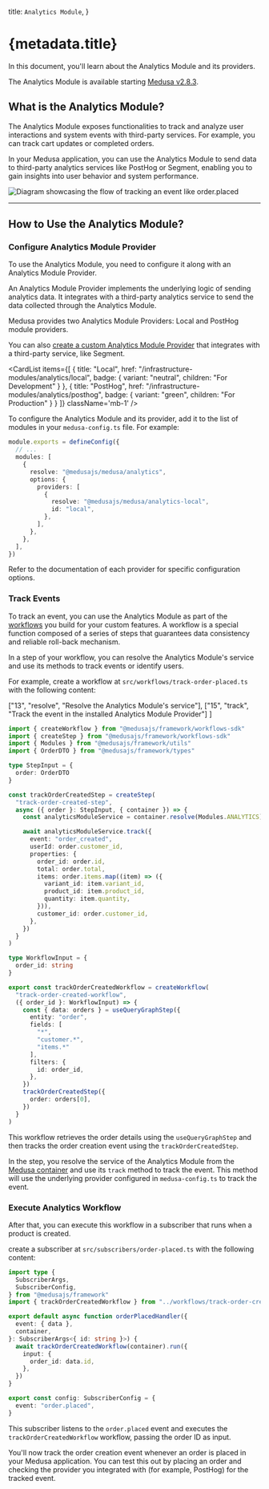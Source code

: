 
  title: `Analytics Module`,
}

# {metadata.title}

In this document, you'll learn about the Analytics Module and its providers.

<Note>

The Analytics Module is available starting [Medusa v2.8.3](https://github.com/medusajs/medusa/releases/tag/v2.8.3).

</Note>

## What is the Analytics Module?

The Analytics Module exposes functionalities to track and analyze user interactions and system events with third-party services. For example, you can track cart updates or completed orders.

In your Medusa application, you can use the Analytics Module to send data to third-party analytics services like PostHog or Segment, enabling you to gain insights into user behavior and system performance.

![Diagram showcasing the flow of tracking an event like order.placed](https://res.cloudinary.com/dza7lstvk/image/upload/v1747832107/Medusa%20Resources/analytics-module-overview_egz7xg.jpg)

---

## How to Use the Analytics Module?

### Configure Analytics Module Provider

To use the Analytics Module, you need to configure it along with an Analytics Module Provider.

An Analytics Module Provider implements the underlying logic of sending analytics data. It integrates with a third-party analytics service to send the data collected through the Analytics Module.

Medusa provides two Analytics Module Providers: Local and PostHog module providers.

You can also [create a custom Analytics Module Provider](/references/analytics/provider) that integrates with a third-party service, like Segment.

<CardList
  items={[
    {
      title: "Local",
      href: "/infrastructure-modules/analytics/local",
      badge: {
        variant: "neutral",
        children: "For Development"
      }
    },
    {
      title: "PostHog",
      href: "/infrastructure-modules/analytics/posthog",
      badge: {
        variant: "green",
        children: "For Production"
      }
    }
  ]}
  className='mb-1'
/>

To configure the Analytics Module and its provider, add it to the list of modules in your `medusa-config.ts` file. For example:

```ts title="medusa-config.ts"
module.exports = defineConfig({
  // ...
  modules: [
    {
      resolve: "@medusajs/medusa/analytics",
      options: {
        providers: [
          {
            resolve: "@medusajs/medusa/analytics-local",
            id: "local",
          },
        ],
      },
    },
  ],
})
```

Refer to the documentation of each provider for specific configuration options.

### Track Events

To track an event, you can use the Analytics Module as part of the [workflows](!docs!/learn/fundamentals/workflows) you build for your custom features. A workflow is a special function composed of a series of steps that guarantees data consistency and reliable roll-back mechanism.

In a step of your workflow, you can resolve the Analytics Module's service and use its methods to track events or identify users.

For example, create a workflow at `src/workflows/track-order-placed.ts` with the following content:

  ["13", "resolve", "Resolve the Analytics Module's service"],
  ["15", "track", "Track the event in the installed Analytics Module Provider"]
]

```ts title="src/workflows/track-order-created.ts" highlights={workflowHighlights}
import { createWorkflow } from "@medusajs/framework/workflows-sdk"
import { createStep } from "@medusajs/framework/workflows-sdk"
import { Modules } from "@medusajs/framework/utils"
import { OrderDTO } from "@medusajs/framework/types"

type StepInput = {
  order: OrderDTO
}

const trackOrderCreatedStep = createStep(
  "track-order-created-step",
  async ({ order }: StepInput, { container }) => {
    const analyticsModuleService = container.resolve(Modules.ANALYTICS)

    await analyticsModuleService.track({
      event: "order_created",
      userId: order.customer_id,
      properties: {
        order_id: order.id,
        total: order.total,
        items: order.items.map((item) => ({
          variant_id: item.variant_id,
          product_id: item.product_id,
          quantity: item.quantity,
        })),
        customer_id: order.customer_id,
      },
    })
  }
)

type WorkflowInput = {
  order_id: string
}

export const trackOrderCreatedWorkflow = createWorkflow(
  "track-order-created-workflow",
  ({ order_id }: WorkflowInput) => {
    const { data: orders } = useQueryGraphStep({
      entity: "order",
      fields: [
        "*",
        "customer.*",
        "items.*"
      ],
      filters: {
        id: order_id,
      },
    })
    trackOrderCreatedStep({
      order: orders[0],
    })
  }
)
```

This workflow retrieves the order details using the `useQueryGraphStep` and then tracks the order creation event using the `trackOrderCreatedStep`.

In the step, you resolve the service of the Analytics Module from the [Medusa container](!docs!/learn/fundamentals/medusa-container) and use its `track` method to track the event. This method will use the underlying provider configured in `medusa-config.ts` to track the event.

### Execute Analytics Workflow

After that, you can execute this workflow in a subscriber that runs when a product is created.

create a subscriber at `src/subscribers/order-placed.ts` with the following content:

```ts title="src/subscribers/order-placed.ts"
import type {
  SubscriberArgs,
  SubscriberConfig,
} from "@medusajs/framework"
import { trackOrderCreatedWorkflow } from "../workflows/track-order-created"

export default async function orderPlacedHandler({
  event: { data },
  container,
}: SubscriberArgs<{ id: string }>) {
  await trackOrderCreatedWorkflow(container).run({
    input: {
      order_id: data.id,
    },
  })
}

export const config: SubscriberConfig = {
  event: "order.placed",
}
```

This subscriber listens to the `order.placed` event and executes the `trackOrderCreatedWorkflow` workflow, passing the order ID as input.

You'll now track the order creation event whenever an order is placed in your Medusa application. You can test this out by placing an order and checking the provider you integrated with (for example, PostHog) for the tracked event.
